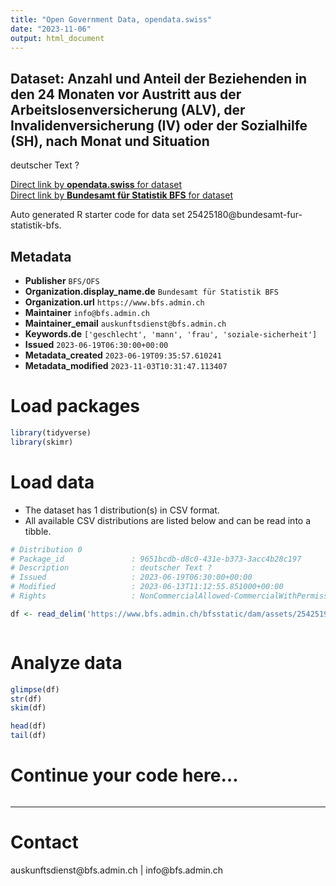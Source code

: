 ```yaml
---
title: "Open Government Data, opendata.swiss"
date: "2023-11-06"
output: html_document
---
```


## Dataset: Anzahl und Anteil der Beziehenden in den 24 Monaten vor Austritt aus der Arbeitslosenversicherung (ALV), der Invalidenversicherung (IV) oder der Sozialhilfe (SH), nach Monat und Situation

deutscher Text ?

[Direct link by **opendata.swiss** for dataset](https://opendata.swiss/de/dataset/anzahl-und-anteil-der-beziehenden-in-den-24-monaten-vor-austritt-aus-der-arbeitslosenversicheru)<br>
[Direct link by **Bundesamt für Statistik BFS** for dataset](https://www.bfs.admin.ch/asset/de/ts-x-13.06.02.19)

Auto generated R starter code for data set 25425180@bundesamt-fur-statistik-bfs.

## Metadata

- **Publisher** `BFS/OFS`
- **Organization.display_name.de** `Bundesamt für Statistik BFS`
- **Organization.url** `https://www.bfs.admin.ch`
- **Maintainer** `info@bfs.admin.ch`
- **Maintainer_email** `auskunftsdienst@bfs.admin.ch`
- **Keywords.de** `['geschlecht', 'mann', 'frau', 'soziale-sicherheit']`
- **Issued** `2023-06-19T06:30:00+00:00`
- **Metadata_created** `2023-06-19T09:35:57.610241`
- **Metadata_modified** `2023-11-03T10:31:47.113407`


# Load packages

```r

library(tidyverse)
library(skimr)

```

# Load data

-   The dataset has 1 distribution(s) in CSV format.
-   All available CSV distributions are listed below and can be read into a tibble.

```r

# Distribution 0
# Package_id               : 9651bcdb-d8c0-431e-b373-3acc4b28c197
# Description              : deutscher Text ?
# Issued                   : 2023-06-19T06:30:00+00:00
# Modified                 : 2023-06-13T11:12:55.851000+00:00
# Rights                   : NonCommercialAllowed-CommercialWithPermission-ReferenceRequired

df <- read_delim('https://www.bfs.admin.ch/bfsstatic/dam/assets/25425195/master')



```

# Analyze data

```r

glimpse(df)
str(df)
skim(df)

head(df)
tail(df)

```

# Continue your code here...

```r

```

------------------------------------------------------------------------

# Contact

auskunftsdienst@bfs.admin.ch | info@bfs.admin.ch
